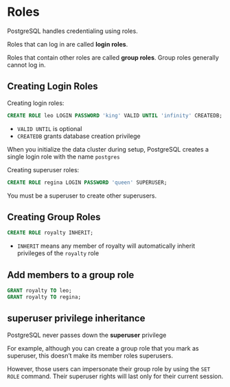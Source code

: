 # Roles

PostgreSQL handles credentialing using roles.

Roles that can log in are called **login roles**.

Roles that contain other roles are called **group roles**. Group roles generally cannot log in.


## Creating Login Roles

Creating login roles:

```sql
CREATE ROLE leo LOGIN PASSWORD 'king' VALID UNTIL 'infinity' CREATEDB;
```

- `VALID UNTIL` is optional
- `CREATEDB` grants database creation privilege

When you initialize the data cluster during setup, PostgreSQL creates a single login role with the name `postgres`


Creating superuser roles:

```sql
CREATE ROLE regina LOGIN PASSWORD 'queen' SUPERUSER;
```

You must be a superuser to create other superusers.


## Creating Group Roles

```sql
CREATE ROLE royalty INHERIT;
```

- `INHERIT` means any member of royalty will automatically inherit privileges of the `royalty` role 

## Add members to a group role

```sql
GRANT royalty TO leo;
GRANT royalty TO regina;
```


## superuser privilege inheritance

PostgreSQL never passes down the **superuser** privilege

For example, although you can create a group role that you mark as superuser, this doesn’t make its member roles superusers. 

However, those users can impersonate their group role by using the `SET ROLE` command. Their superuser rights will last only for their current session.